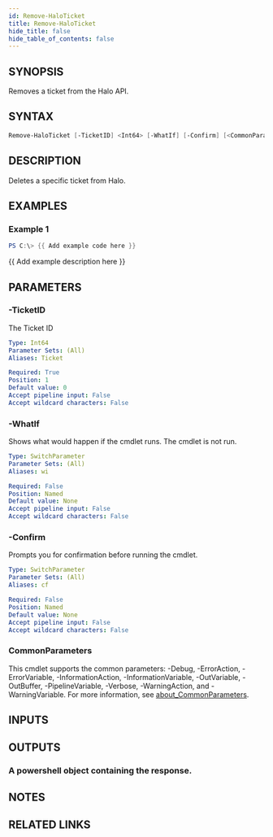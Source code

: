 ```yaml
---
id: Remove-HaloTicket
title: Remove-HaloTicket
hide_title: false
hide_table_of_contents: false
---
```


## SYNOPSIS

Removes a ticket from the Halo API.

## SYNTAX

```powershell
Remove-HaloTicket [-TicketID] <Int64> [-WhatIf] [-Confirm] [<CommonParameters>]
```

## DESCRIPTION

Deletes a specific ticket from Halo.

## EXAMPLES

### Example 1

```powershell
PS C:\> {{ Add example code here }}
```

{{ Add example description here }}

## PARAMETERS

### -TicketID

The Ticket ID

```yaml
Type: Int64
Parameter Sets: (All)
Aliases: Ticket

Required: True
Position: 1
Default value: 0
Accept pipeline input: False
Accept wildcard characters: False
```

### -WhatIf

Shows what would happen if the cmdlet runs.
The cmdlet is not run.

```yaml
Type: SwitchParameter
Parameter Sets: (All)
Aliases: wi

Required: False
Position: Named
Default value: None
Accept pipeline input: False
Accept wildcard characters: False
```

### -Confirm

Prompts you for confirmation before running the cmdlet.

```yaml
Type: SwitchParameter
Parameter Sets: (All)
Aliases: cf

Required: False
Position: Named
Default value: None
Accept pipeline input: False
Accept wildcard characters: False
```

### CommonParameters

This cmdlet supports the common parameters: -Debug, -ErrorAction, -ErrorVariable, -InformationAction, -InformationVariable, -OutVariable, -OutBuffer, -PipelineVariable, -Verbose, -WarningAction, and -WarningVariable. For more information, see [about_CommonParameters](http://go.microsoft.com/fwlink/?LinkID=113216).

## INPUTS

## OUTPUTS

### A powershell object containing the response.

## NOTES

## RELATED LINKS

